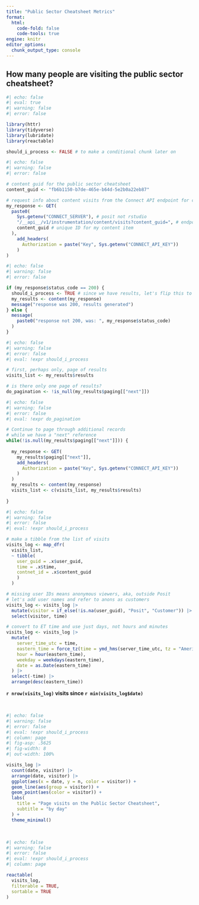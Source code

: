```yaml
---
title: "Public Sector Cheatsheet Metrics"
format:
  html:
    code-fold: false
    code-tools: true
engine: knitr
editor_options: 
  chunk_output_type: console
---
```


## How many people are visiting the public sector cheatsheet?

```r
#| echo: false
#| eval: true
#| warning: false
#| error: false

library(httr)
library(tidyverse)
library(lubridate)
library(reactable)

should_i_process <- FALSE # to make a conditional chunk later on
```

```r
#| echo: false
#| warning: false
#| error: false

# content guid for the public sector cheatsheet
content_guid <- "fb6b1150-b7de-465e-b64d-5e2b0a22eb87"

# request info about content visits from the Connect API endpoint for content instrumentation
my_response <- GET(
  paste0(
    Sys.getenv("CONNECT_SERVER"), # posit not rstudio
    "/__api__/v1/instrumentation/content/visits?content_guid=", # endpoint for info on content visits
    content_guid # unique ID for my content item
  ),
    add_headers(
      Authorization = paste("Key", Sys.getenv("CONNECT_API_KEY"))
    )
)

```

```r
#| echo: false
#| warning: false
#| error: false

if (my_response$status_code == 200) {
  should_i_process <- TRUE # since we have results, let's flip this to true so that the next chunk will be rendered
  my_results <- content(my_response)
  message("response was 200, results generated")
} else {
  message(
    paste0("response not 200, was: ", my_response$status_code)
  )
}

```

```r
#| echo: false
#| warning: false
#| error: false
#| eval: !expr should_i_process

# first, perhaps only, page of results
visits_list <- my_results$results

# is there only one page of results?
do_pagination <- !is_null(my_results$paging[["next"]])

```

```r
#| echo: false
#| warning: false
#| error: false
#| eval: !expr do_pagination

# Continue to page through additional records
# while we have a "next" reference
while(!is.null(my_results$paging[["next"]])) {
  
  my_response <- GET(
    my_results$paging[["next"]],
    add_headers(
      Authorization = paste("Key", Sys.getenv("CONNECT_API_KEY"))
    )
  )
  my_results <- content(my_response)
  visits_list <- c(visits_list, my_results$results)
  
}

```

```r
#| echo: false
#| warning: false
#| error: false
#| eval: !expr should_i_process

# make a tibble from the list of visits
visits_log <- map_dfr(
  visits_list,
  ~ tibble(
    user_guid = .x$user_guid,
    time = .x$time,
    contnet_id = .x$content_guid
    )
  )

# missing user IDs means anonymous viewers, aka, outside Posit
# let's add user names and refer to anons as customers
visits_log <- visits_log |> 
  mutate(visitor = if_else(!is.na(user_guid), "Posit", "Customer")) |> 
  select(visitor, time)

# convert to ET time and use just days, not hours and minutes
visits_log <- visits_log |> 
  mutate(
    server_time_utc = time,
    eastern_time = force_tz(time = ymd_hms(server_time_utc, tz = "America/New_York"), tzone = "GMT"),
    hour = hour(eastern_time),
    weekday = weekdays(eastern_time),
    date = as.Date(eastern_time)
  ) |>
  select(-time) |> 
  arrange(desc(eastern_time))

```

**`r nrow(visits_log)` visits since `r min(visits_log$date)`**

<br>

```r
#| echo: false
#| warning: false
#| error: false
#| eval: !expr should_i_process
#| column: page
#| fig-asp: .5625
#| fig-width: 8
#| out-width: 100%

visits_log |> 
  count(date, visitor) |> 
  arrange(date, visitor) |> 
  ggplot(aes(x = date, y = n, color = visitor)) +
  geom_line(aes(group = visitor)) +
  geom_point(aes(color = visitor)) +
  labs(
    title = "Page visits on the Public Sector Cheatsheet",
    subtitle = "by day"
  ) +
  theme_minimal()

```

<br>

```r
#| echo: false
#| warning: false
#| error: false
#| eval: !expr should_i_process
#| column: page

reactable(
  visits_log,
  filterable = TRUE,
  sortable = TRUE
)
```

